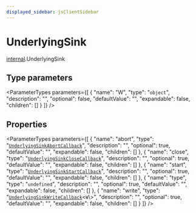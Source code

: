 ```yaml
---
displayed_sidebar: jsClientSidebar
---
```



# UnderlyingSink

[internal](../../modules/internal.mdx).UnderlyingSink

## Type parameters

<ParameterTypes parameters={[
  {
    "name": "W",
    "type": "`object`",
    "description": "",
    "optional": false,
    "defaultValue": "",
    "expandable": false,
    "children": []
  }
]} />

## Properties

<ParameterTypes parameters={[
  {
    "name": "abort",
    "type": "[`UnderlyingSinkAbortCallback`](internal.UnderlyingSinkAbortCallback.mdx)",
    "description": "",
    "optional": true,
    "defaultValue": "",
    "expandable": false,
    "children": []
  },
  {
    "name": "close",
    "type": "[`UnderlyingSinkCloseCallback`](internal.UnderlyingSinkCloseCallback.mdx)",
    "description": "",
    "optional": true,
    "defaultValue": "",
    "expandable": false,
    "children": []
  },
  {
    "name": "start",
    "type": "[`UnderlyingSinkStartCallback`](internal.UnderlyingSinkStartCallback.mdx)",
    "description": "",
    "optional": true,
    "defaultValue": "",
    "expandable": false,
    "children": []
  },
  {
    "name": "type",
    "type": "`undefined`",
    "description": "",
    "optional": true,
    "defaultValue": "",
    "expandable": false,
    "children": []
  },
  {
    "name": "write",
    "type": "[`UnderlyingSinkWriteCallback`](internal.UnderlyingSinkWriteCallback.mdx)<`W`\\>",
    "description": "",
    "optional": true,
    "defaultValue": "",
    "expandable": false,
    "children": []
  }
]} />
